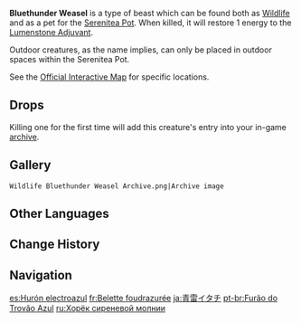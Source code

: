 {{Furnishing Infobox
|id             = 369157
|image          = Wildlife Bluethunder Weasel Icon.png
|category       = Animal
|subcategory    = Outdoor Creature
|quality        = 3
|adeptal_energy = 100
|load           = 350
|reduced_load   = 350
|description    = These intelligent weasels live underground within the mining tunnels and cavernous depths of [[The Chasm]].<br />Their fur has a unique blue sheen. Having long become used to life in the darkness, they now have excellent hearing and olfactory senses.<br />Now that they are in The Realm Within, these weasels nonetheless prefer areas not bathed in as much piercing sunlight. [[Tubby]] sometimes makes use of their keen senses to find some lost objects.
|mention        = Tubby
|lbType         = Wildlife
|lbFamily       = Beasts
|lbGroup        = Weasels
|source1        = Omni-Ubiquity Net
}}
{{Description|These intelligent weasels live underground within the mining tunnels and caverns depths of The Chasm. Their fur has a unique blue sheen.<br />Having long become used to life in the darkness, they now have excellent hearing and olfactory senses.<br />Their jade-colored eyes and unusual fur have led miners to see them as an omen that gemstones are to be found nearby. However, there is no real connection between the two.|[[Archive]] Description}}
'''Bluethunder Weasel''' is a type of beast which can be found both as [[Wildlife]] and as a pet for the [[Serenitea Pot]]. When killed, it will restore 1 energy to the [[Lumenstone Adjuvant]].

Outdoor creatures, as the name implies, can only be placed in outdoor spaces within the Serenitea Pot.

See the [https://act.hoyolab.com/ys/app/interactive-map/index.html?bbs_presentation_style=no_header&lang=en-us#/map/9?shown_types=351 Official Interactive Map] for specific locations.

==Drops==
{{Card|Raw Meat|1}}

Killing one for the first time will add this creature's entry into your in-game [[archive]].

==Gallery==
<gallery>
 Wildlife Bluethunder Weasel Archive.png|Archive image
</gallery>

==Other Languages==
{{Other Languages
|en      = Bluethunder Weasel
|zhs     = 青雷鼬
|zhs_rm  = Qīng Léi Yòu
|zht     = 青雷鼬
|zht_rm  = Qīng Léi Yòu
|zh_tl   = Blue Thunder Weasel
|ja      = 青雷イタチ
|ja_rm   = Seirai Itachi{{Assumed}}
|ja_tl   = Blue Thunder Weasel
|ko      = 푸른 번개 족제비
|ko_rm   = Pureun Beongae Jokjebi
|ko_tl   = Blue Lightning Weasel
|es      = Hurón electroazul
|es_tl   = Electroblue Ferret
|fr      = Belette foudrazurée
|fr_tl   = Azure Lightning Weasel
|ru      = Хорёк синей молнии
|ru_tl   = Blue Thunder Ferret
|th      = Bluethunder Weasel
|vi      = Chồn Sóc Sét Xanh
|vi_tl   = 
|de      = Blaudonner-Marder
|de_tl   = Bluethunder Marten
|id      = Bluethunder Weasel
|pt      = Furão do Trovão Azul
|pt_tl   = 
|tr      = Mavi Yıldırım Gelinciği
|tr_tl   = 
|it      = Donnola elettroazzurra
|it_tl   = 
}}

==Change History==
{{Change History|2.6}}

==Navigation==
{{Wildlife Navbox|state=collapsed}}
{{Furnishing Navbox/Living|Animal}}

[[es:Hurón electroazul]]
[[fr:Belette foudrazurée]]
[[ja:青雷イタチ]]
[[pt-br:Furão do Trovão Azul]]
[[ru:Хорёк сиреневой молнии]]